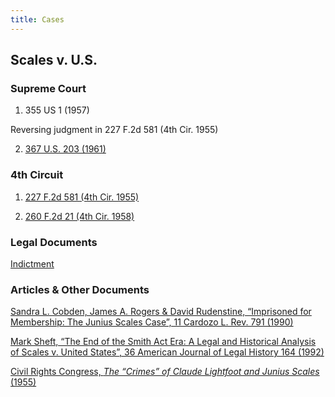 ```yaml
---
title: Cases 
---
```


## Scales v. U.S. 

### Supreme Court 

1. 355 US 1 (1957)

Reversing judgment in 227 F.2d 581 (4th Cir. 1955)

2. [367 U.S. 203 (1961)](pdf/@ScalesUS1961.pdf)


### 4th Circuit

1. [227 F.2d 581 (4th Cir. 1955)](pdf/@ScalesUS1955.pdf)

2. [260 F.2d 21 (4th Cir. 1958)](pdf/@ScalesUS1958.pdf)

### Legal Documents

[Indictment](pdf/JuniusScalesIndictment.pdf)


### Articles & Other Documents 

[Sandra L. Cobden, James A. Rogers & David Rudenstine, "Imprisoned for Membership: The Junius Scales Case", 11 Cardozo L. Rev. 791 (1990)](pdf/@Cobden1990.pdf)

[Mark Sheft, "The End of the Smith Act Era: A Legal and Historical Analysis of Scales v. United States",  36 American Journal of Legal History 164 (1992)](pdf/@Sheft1992.pdf)

[Civil Rights Congress, _The "Crimes" of Claude Lightfoot and Junius Scales_ (1955)](pdf/@CrimesClaudeLightfoot1955)